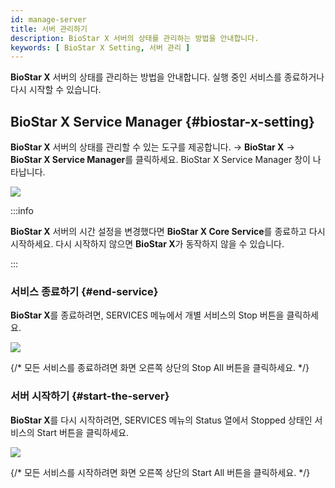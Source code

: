 ```yaml
---
id: manage-server
title: 서버 관리하기
description: BioStar X 서버의 상태를 관리하는 방법을 안내합니다.
keywords: [ BioStar X Setting, 서버 관리 ]
---
```


**BioStar X** 서버의 상태를 관리하는 방법을 안내합니다. 실행 중인 서비스를 종료하거나 다시 시작할 수 있습니다.

## BioStar X Service Manager {#biostar-x-setting}

**BioStar X** 서버의 상태를 관리할 수 있는 도구를 제공합니다. <Start/> → **BioStar X** → **BioStar X Service Manager**를 클릭하세요. <Cmd>BioStar X Service Manager</Cmd> 창이 나타납니다.

<Image src='/img/common/biostarx-tutoria-service-manager-main.png' alone />

:::info

**BioStar X** 서버의 시간 설정을 변경했다면 **BioStar X Core Service**를 종료하고 다시 시작하세요. 다시 시작하지 않으면 **BioStar X**가 동작하지 않을 수 있습니다.

:::

### 서비스 종료하기 {#end-service}

**BioStar X**를 종료하려면, <Cmd>SERVICES</Cmd> 메뉴에서 개별 서비스의 <Cmd>Stop</Cmd> 버튼을 클릭하세요.

<Image src='/img/common/biostarx-tutoria-service-manager-main.png' alone />

{/* 모든 서비스를 종료하려면 화면 오른쪽 상단의 <Cmd>Stop All</Cmd> 버튼을 클릭하세요. */}


### 서버 시작하기 {#start-the-server}

**BioStar X**를 다시 시작하려면, <Cmd>SERVICES</Cmd> 메뉴의 <Cmd>Status</Cmd> 열에서 <Cmd>Stopped</Cmd> 상태인 서비스의 <Cmd>Start</Cmd> 버튼을 클릭하세요.

<Image src='/img/common/biostarx-tutoria-service-manager-main-restart.png' alone />

{/* 모든 서비스를 시작하려면 화면 오른쪽 상단의 <Cmd>Start All</Cmd> 버튼을 클릭하세요. */}